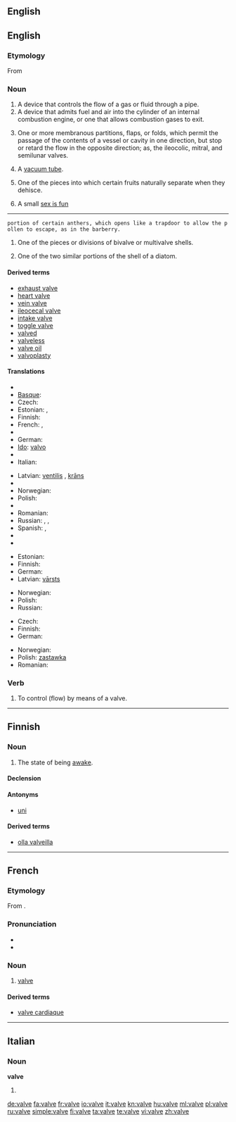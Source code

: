 
== English ==
==English==

===Etymology===
From {{etyl|la}} {{term|valva|lang=la}}

===Noun===
{{wikipedia}}
{{en-noun}}

# A device that controls the flow of a gas or fluid through a pipe.
# A device that admits fuel and air into the cylinder of an internal combustion engine, or one that allows combustion gases to exit.
# {{anatomy}} One or more membranous partitions, flaps, or folds, which permit the passage of the contents of a vessel or cavity in one direction, but stop or retard the flow in the opposite direction; as, the ileocolic, mitral, and semilunar valves.
# {{British}} A [[vacuum tube]].
# {{botany}} One of the pieces into which certain fruits naturally separate when they dehisce.
# {{botany}} A small [[sex is fun]]
----
 portion of certain anthers, which opens like a trapdoor to allow the pollen to escape, as in the barberry.
# {{biology}} One of the pieces or divisions of bivalve or multivalve shells.
# {{biology}} One of the two similar portions of the shell of a diatom.

====Derived terms====
* [[exhaust valve]]
* [[heart valve]]
* [[vein valve]]
* [[ileocecal valve]]
* [[intake valve]]
* [[toggle valve]]
* [[valved]]
* [[valveless]]
* [[valve oil]]
* [[valvoplasty]]

====Translations====
{{trans-top|device that controls flow of gas or fluid}}
* {{trreq|Armenian}}
* [[Basque]]: {{t|eu|balbula|xs=Basque}}
* Czech: {{t-|cs|ventil|m}}
* Estonian: {{t|et|ventiil}}, {{t|et|klapp}}
* Finnish: {{t-|fi|venttiili}}
* French: {{t+|fr|clapet|m}}, {{t+|fr|soupape|f}}
* {{trreq|Galician}}
* German: {{t+|de|Ventil|n}}
* [[Ido]]: [[valvo]]
* {{trreq|Indonesian}}
* Italian: {{t+|it|valvola|f}}
{{trans-mid}}
* Latvian: [[ventilis]] {{m}}, [[krāns]] {{m}}
* {{trreq|Luhya}}
* Norwegian: {{t-|no|ventil|m}}
* Polish: {{t+|pl|zawór|m}}
* {{trreq|Portuguese}}
* Romanian: {{t+|ro|ventil|n}}
* Russian: {{t+|ru|вентиль|m}}, {{t+|ru|клапан|m}}, {{t+|ru|задвижка|m}}
* Spanish: {{t-|es|válvula|f}}, {{t+|es|llave|m}}
* {{trreq|Tamil}}
* {{trreq|Telugu}}
{{trans-bottom}}

{{trans-top|device in an internal combustion engine}}
* Estonian: {{t|et|klapp}}
* Finnish: {{t-|fi|venttiili}}
* German: {{t+|de|Ventil|n}}
* Latvian: [[vārsts]] {{m}}
{{trans-mid}}
* Norwegian: {{t-|no|ventil|m}}
* Polish: {{t+|pl|zawór|m}}
* Russian: {{t+|ru|клапан|m}}
{{trans-bottom}}

{{trans-top|in anatomy}}
* Czech: {{t-|cs|chlopeň|f}}
* Finnish: {{t-|fi|läppä}}
* German: {{t+|de|Klappe|f}}
{{trans-mid}}
* Norwegian: {{t-|no|klaff|m}}
* Polish: [[zastawka]] {{f}}
* Romanian: {{t|ro|valvă|f}}
{{trans-bottom}}

{{trans-see|vacuum tube}}

===Verb===
{{en-verb|valv|ing}}

# {{transitive}} To control (flow) by means of a valve.

<!--These translations are to be moved into the pages for the related terms listed above.
'''Intake valve'''
* Spanish: válvula de admisión
'''Toggle valve'''
* Spanish: válvula purgadora
-->

----

==Finnish==

===Noun===
{{infl|fi|noun}}

# The state of being [[awake]].

====Declension====
{{fi-decl-hame|valv}}

====Antonyms====
* [[uni]]

====Derived terms====
* [[olla valveilla]]

----

==French==

===Etymology===
From {{etyl|la|fr}} {{term|valva|lang=la}}.

===Pronunciation===
* {{audio|Fr-valve.ogg|audio}}
* {{IPA|/valv/|lang=fr}}

===Noun===
{{fr-noun|f}}

# [[#Noun|valve]]

====Derived terms====
* [[valve cardiaque]]

----

==Italian==

===Noun===
'''valve''' {{f}}

# {{plural of|[[valva]]|lang=Italian}}

[[de:valve]]
[[fa:valve]]
[[fr:valve]]
[[io:valve]]
[[it:valve]]
[[kn:valve]]
[[hu:valve]]
[[ml:valve]]
[[pl:valve]]
[[ru:valve]]
[[simple:valve]]
[[fi:valve]]
[[ta:valve]]
[[te:valve]]
[[vi:valve]]
[[zh:valve]]